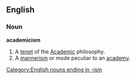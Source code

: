 ==English==

===Noun===
'''academicism'''

# A [[tenet]] of the [[Academic]] philosophy.
# A [[mannerism]] or mode peculiar to an [[academy]].
[[Category:English nouns ending in -ism]]